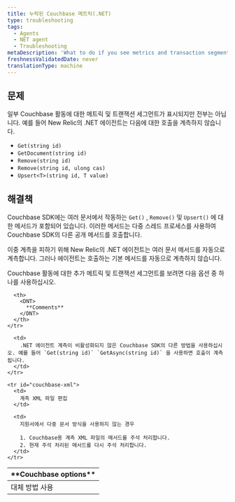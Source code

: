 ```yaml
---
title: 누락된 Couchbase 메트릭(.NET)
type: troubleshooting
tags:
  - Agents
  - NET agent
  - Troubleshooting
metaDescription: 'What to do if you see metrics and transaction segments for some of your Couchbase activity, but not all of it, such as Get, GetDocument, Remove, Upsert.'
freshnessValidatedDate: never
translationType: machine
---
```


## 문제

일부 Couchbase 활동에 대한 메트릭 및 트랜잭션 세그먼트가 표시되지만 전부는 아닙니다. 예를 들어 New Relic의 .NET 에이전트는 다음에 대한 호출을 계측하지 않습니다.

* `Get(string id)`
* `GetDocument(string id)`
* `Remove(string id)`
* `Remove(string id, ulong cas)`
* `Upsert<T>(string id, T value)`

## 해결책

Couchbase SDK에는 여러 문서에서 작동하는 `Get()` , `Remove()` 및 `Upsert()` 에 대한 메서드가 포함되어 있습니다. 이러한 메서드는 다중 스레드 프로세스를 사용하여 Couchbase SDK의 다른 공개 메서드를 호출합니다.

이중 계측을 피하기 위해 New Relic의 .NET 에이전트는 여러 문서 메서드를 자동으로 계측합니다. 그러나 에이전트는 호출하는 기본 메서드를 자동으로 계측하지 않습니다.

Couchbase 활동에 대한 추가 메트릭 및 트랜잭션 세그먼트를 보려면 다음 옵션 중 하나를 사용하십시오.

<table>
  <thead>
    <tr>
      <th>
        <DNT>
          **Couchbase options**
        </DNT>
      </th>

      <th>
        <DNT>
          **Comments**
        </DNT>
      </th>
    </tr>
  </thead>

  <tbody>
    <tr id="couchbase-sdk">
      <td>
        대체 방법 사용
      </td>

      <td>
        .NET 에이전트 계측이 비활성화되지 않은 Couchbase SDK의 다른 방법을 사용하십시오. 예를 들어 `Get(string id)` `GetAsync(string id)` 을 사용하면 호출이 계측됩니다.
      </td>
    </tr>

    <tr id="couchbase-xml">
      <td>
        계측 XML 파일 편집
      </td>

      <td>
        지원서에서 다중 문서 방식을 사용하지 않는 경우

        1. Couchbase용 계측 XML 파일의 메서드를 주석 처리합니다.
        2. 현재 주석 처리된 메서드를 다시 주석 처리합니다.
      </td>
    </tr>
  </tbody>
</table>

